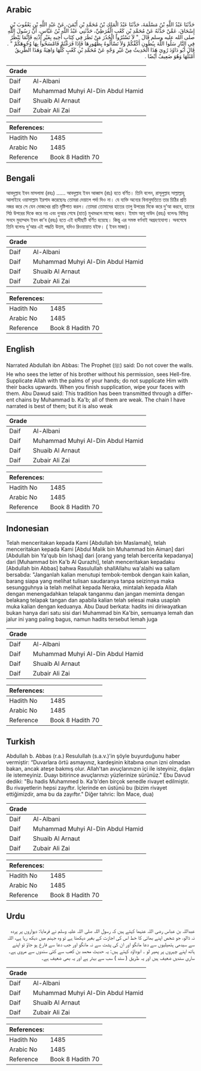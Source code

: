 ## Arabic


<div dir="rtl" lang="ar" style={{fontSize:'larger',backgroundColor:'#f8f9fa',padding:20}}>
حَدَّثَنَا عَبْدُ اللَّهِ بْنُ مَسْلَمَةَ، حَدَّثَنَا عَبْدُ الْمَلِكِ بْنُ مُحَمَّدِ بْنِ أَيْمَنَ، عَنْ عَبْدِ اللَّهِ بْنِ يَعْقُوبَ بْنِ إِسْحَاقَ، عَمَّنْ حَدَّثَهُ عَنْ مُحَمَّدِ بْنِ كَعْبٍ الْقُرَظِيِّ، حَدَّثَنِي عَبْدُ اللَّهِ بْنُ عَبَّاسٍ، أَنَّ رَسُولَ اللَّهِ صلى الله عليه وسلم قَالَ ‏ "‏ لاَ تَسْتُرُوا الْجُدُرَ مَنْ نَظَرَ فِي كِتَابِ أَخِيهِ بِغَيْرِ إِذْنِهِ فَإِنَّمَا يَنْظُرُ فِي النَّارِ سَلُوا اللَّهَ بِبُطُونِ أَكُفِّكُمْ وَلاَ تَسْأَلُوهُ بِظُهُورِهَا فَإِذَا فَرَغْتُمْ فَامْسَحُوا بِهَا وُجُوهَكُمْ ‏"‏ ‏.‏ قَالَ أَبُو دَاوُدَ رُوِيَ هَذَا الْحَدِيثُ مِنْ غَيْرِ وَجْهٍ عَنْ مُحَمَّدِ بْنِ كَعْبٍ كُلُّهَا وَاهِيَةٌ وَهَذَا الطَّرِيقُ أَمْثَلُهَا وَهُوَ ضَعِيفٌ أَيْضًا ‏.‏
</div>
<div style={{backgroundColor:'#f8f9fa',padding:20, marginBottom: 10}}><table> <thead> <tr> <th>Grade</th> <th></th> </tr> </thead> <tbody> <tr><td>Daif</td><td>Al-Albani</td></tr><tr><td>Daif</td><td>Muhammad Muhyi Al-Din Abdul Hamid</td></tr><tr><td>Daif</td><td>Shuaib Al Arnaut</td></tr><tr><td>Daif</td><td>Zubair Ali Zai</td></tr></tbody></table><table> <thead> <tr> <th>References:</th> <th></th> </tr> </thead> <tbody><tr><td>Hadith No</td><td>1485</td></tr><tr><td>Arabic No</td><td>1485</td></tr><tr><td>Reference</td><td>Book 8 Hadith 70</td></tr></tbody></table></div>

## Bengali


<div dir="ltr" lang="bn" style={{fontSize:'larger',backgroundColor:'#f8f9fa',padding:20}}>
আবদুল্লাহ ইবন মাসলামা (রহঃ) ...... আবদুল্লাহ ইবন আব্বাস (রাঃ) হতে বর্ণিত। তিনি বলেন, রাসূলুল্লাহ সাল্লাল্লাহু আলাইহে ওয়াসাল্লাম ইরশাদ করেছেনঃ তোমরা দেয়ালে পর্দা দিও না। যে ব্যক্তি অন্যের বিনানুমতিতে তার চিঠির প্রতি নজর করে সে যেন দোজখের প্রতি দৃষ্টিপাত করল। তোমরা তোমাদের হাতের তালু উপরের দিকে করে দু’আ করবে, হাতের পিঠ উপরের দিকে করে নয় এবং দুআর শেষে (হাত) মুখমণ্ডলে মাসেহ করবে। ইমাম আবু দাউদ (রহঃ) বলেনঃ বিভিন্ন সনদে মুহাম্মাদ ইবন কা’ব (রহঃ) হতে এই হাদীছটি বর্ণিত হয়েছে। কিন্তু এর সমস্ত বর্ণনাই অগ্রহণযোগ্য। অবশেষে তিনি বলেনঃ দু’আর এই পদ্ধতি উত্তম, যদিও রিওয়ায়াত যইফ। ( ইবন মাজা)।
</div>
<div style={{backgroundColor:'#f8f9fa',padding:20, marginBottom: 10}}><table> <thead> <tr> <th>Grade</th> <th></th> </tr> </thead> <tbody> <tr><td>Daif</td><td>Al-Albani</td></tr><tr><td>Daif</td><td>Muhammad Muhyi Al-Din Abdul Hamid</td></tr><tr><td>Daif</td><td>Shuaib Al Arnaut</td></tr><tr><td>Daif</td><td>Zubair Ali Zai</td></tr></tbody></table><table> <thead> <tr> <th>References:</th> <th></th> </tr> </thead> <tbody><tr><td>Hadith No</td><td>1485</td></tr><tr><td>Arabic No</td><td>1485</td></tr><tr><td>Reference</td><td>Book 8 Hadith 70</td></tr></tbody></table></div>

## English


<div dir="ltr" lang="en" style={{fontSize:'larger',backgroundColor:'#f8f9fa',padding:20}}>
Narrated Abdullah ibn Abbas: The Prophet (ﷺ) said: Do not cover the walls. He who sees the letter of his brother without his permission, sees Hell-fire. Supplicate Allah with the palms of your hands; do not supplicate Him with their backs upwards. When you finish supplication, wipe your faces with them. Abu Dawud said: This tradition has been transmitted through a different chains by Muhammad b. Ka'b; all of them are weak. The chain I have narrated is best of them; but it is also weak
</div>
<div style={{backgroundColor:'#f8f9fa',padding:20, marginBottom: 10}}><table> <thead> <tr> <th>Grade</th> <th></th> </tr> </thead> <tbody> <tr><td>Daif</td><td>Al-Albani</td></tr><tr><td>Daif</td><td>Muhammad Muhyi Al-Din Abdul Hamid</td></tr><tr><td>Daif</td><td>Shuaib Al Arnaut</td></tr><tr><td>Daif</td><td>Zubair Ali Zai</td></tr></tbody></table><table> <thead> <tr> <th>References:</th> <th></th> </tr> </thead> <tbody><tr><td>Hadith No</td><td>1485</td></tr><tr><td>Arabic No</td><td>1485</td></tr><tr><td>Reference</td><td>Book 8 Hadith 70</td></tr></tbody></table></div>

## Indonesian


<div dir="ltr" lang="id" style={{fontSize:'larger',backgroundColor:'#f8f9fa',padding:20}}>
Telah menceritakan kepada Kami [Abdullah bin Maslamah], telah menceritakan kepada Kami [Abdul Malik bin Muhammad bin Aiman] dari [Abdullah bin Ya'qub bin Ishaq] dari [orang yang telah bercerita kepadanya] dari [Muhammad bin Ka'b Al Qurazhi], telah menceritakan kepadaku [Abdullah bin Abbas] bahwa Rasulullah shallAllahu wa'alaihi wa sallam bersabda: "Janganlah kalian menutupi tembok-tembok dengan kain kalian, barang siapa yang melihat tulisan saudaranya tanpa seizinnya maka sesungguhnya ia telah melihat kepada Neraka, mintalah kepada Allah dengan menengadahkan telapak tanganmu dan jangan meminta dengan belakang telapak tangan dan apabila kalian telah selesai maka usaplah muka kalian dengan keduanya. Abu Daud berkata: hadits ini diriwayatkan bukan hanya dari satu sisi dari Muhammad bin Ka'bin, semuanya lemah dan jalur ini yang paling bagus, namun hadits tersebut lemah juga
</div>
<div style={{backgroundColor:'#f8f9fa',padding:20, marginBottom: 10}}><table> <thead> <tr> <th>Grade</th> <th></th> </tr> </thead> <tbody> <tr><td>Daif</td><td>Al-Albani</td></tr><tr><td>Daif</td><td>Muhammad Muhyi Al-Din Abdul Hamid</td></tr><tr><td>Daif</td><td>Shuaib Al Arnaut</td></tr><tr><td>Daif</td><td>Zubair Ali Zai</td></tr></tbody></table><table> <thead> <tr> <th>References:</th> <th></th> </tr> </thead> <tbody><tr><td>Hadith No</td><td>1485</td></tr><tr><td>Arabic No</td><td>1485</td></tr><tr><td>Reference</td><td>Book 8 Hadith 70</td></tr></tbody></table></div>

## Turkish


<div dir="ltr" lang="tr" style={{fontSize:'larger',backgroundColor:'#f8f9fa',padding:20}}>
Abdullah b. Abbas (r.a.) Resulullah (s.a.v.)'in şöy­le buyurduğunu haber vermiştir: “Duvarlara örtü asmayınız, kardeşinin kitabına onun izni olmadan bakan, ancak ateşe bakmış olur. Allah'tan avuçlarınızın içi ile isteyiniz, dışları ile istemeyiniz. Duayı bitirince avuçlarınızı yüzlerinize sürünüz." Ebu Davud dediki: "Bu hadis Muhammed b. Ka'b'den birçok senedle rivayet edilmiştir. Bu rivayetlerin hepsi zayıftır. İçlerinde en üstünü bu (bizim rivayet ettiğimizdir, ama bu da zayıftır." Diğer tahric: İbn Mace, dua)
</div>
<div style={{backgroundColor:'#f8f9fa',padding:20, marginBottom: 10}}><table> <thead> <tr> <th>Grade</th> <th></th> </tr> </thead> <tbody> <tr><td>Daif</td><td>Al-Albani</td></tr><tr><td>Daif</td><td>Muhammad Muhyi Al-Din Abdul Hamid</td></tr><tr><td>Daif</td><td>Shuaib Al Arnaut</td></tr><tr><td>Daif</td><td>Zubair Ali Zai</td></tr></tbody></table><table> <thead> <tr> <th>References:</th> <th></th> </tr> </thead> <tbody><tr><td>Hadith No</td><td>1485</td></tr><tr><td>Arabic No</td><td>1485</td></tr><tr><td>Reference</td><td>Book 8 Hadith 70</td></tr></tbody></table></div>

## Urdu


<div dir="rtl" lang="ur" style={{fontSize:'larger',backgroundColor:'#f8f9fa',padding:20}}>
عبداللہ بن عباس رضی اللہ عنہما کہتے ہیں کہ رسول اللہ صلی اللہ علیہ وسلم نے فرمایا: دیواروں پر پردہ نہ ڈالو، جو شخص اپنے بھائی کا خط اس کی اجازت کے بغیر دیکھتا ہے تو وہ جہنم میں دیکھ رہا ہے، اللہ سے سیدھی ہتھیلیوں سے دعا مانگو اور ان کی پشت سے نہ مانگو اور جب دعا سے فارغ ہو جاؤ تو اپنے ہاتھ اپنے چہروں پر پھیر لو ۔ ابوداؤد کہتے ہیں: یہ حدیث محمد بن کعب سے کئی سندوں سے مروی ہے۔ ساری سندیں ضعیف ہیں اور یہ طریق ( سند ) سب سے بہتر ہے اور یہ بھی ضعیف ہے۔
</div>
<div style={{backgroundColor:'#f8f9fa',padding:20, marginBottom: 10}}><table> <thead> <tr> <th>Grade</th> <th></th> </tr> </thead> <tbody> <tr><td>Daif</td><td>Al-Albani</td></tr><tr><td>Daif</td><td>Muhammad Muhyi Al-Din Abdul Hamid</td></tr><tr><td>Daif</td><td>Shuaib Al Arnaut</td></tr><tr><td>Daif</td><td>Zubair Ali Zai</td></tr></tbody></table><table> <thead> <tr> <th>References:</th> <th></th> </tr> </thead> <tbody><tr><td>Hadith No</td><td>1485</td></tr><tr><td>Arabic No</td><td>1485</td></tr><tr><td>Reference</td><td>Book 8 Hadith 70</td></tr></tbody></table></div>